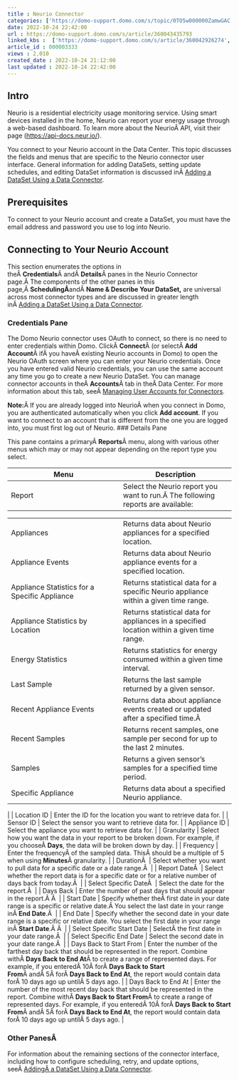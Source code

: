 ```yaml
---
title : Neurio Connector
categories: ['https://domo-support.domo.com/s/topic/0TO5w000000ZamwGAC']
date: 2022-10-24 22:42:00
url : https://domo-support.domo.com/s/article/360043435793
linked_kbs :  ['https://domo-support.domo.com/s/article/360042926274', 'https://domo-support.domo.com/s/knowledge-base', 'https://domo-support.domo.com/s/article/360042925494', 'https://domo-support.domo.com/s/article/360043429953', 'https://domo-support.domo.com/s/article/360042926054', 'https://domo-support.domo.com/s/article/360043429933', 'https://domo-support.domo.com/s/article/360043429693', 'https://domo-support.domo.com/s/article/360043435793', 'https://domo-support.domo.com/s/topic/0TO5w000000ZamwGAC', 'https://domo-support.domo.com/s/article/360043429913']
article_id : 000003333
views : 2,010
created_date : 2022-10-24 21:12:00
last updated : 2022-10-24 22:42:00
---
```




Intro
-----


Neurio is a residential electricity usage monitoring service. Using smart devices installed in the home, Neurio can report your energy usage through a web-based dashboard. To learn more about the NeurioÂ API, visit their page ([https://api-docs.neur.io/](https://api-docs.neur.io/ "https://api-docs.neur.io/")).


You connect to your Neurio account in the Data Center. This topic discusses the fields and menus that are specific to the Neurio connector user interface. General information for adding DataSets, setting update schedules, and editing DataSet information is discussed inÂ [Adding a DataSet Using a Data Connector](..\adding_a_dataset_using_a_connector\index.md).


Prerequisites
-------------


To connect to your Neurio account and create a DataSet, you must have the email address and password you use to log into Neurio.


Connecting to Your Neurio Account
---------------------------------


This section enumerates the options in theÂ **Credentials**Â andÂ **Details**Â panes in the Neurio Connector page.Â The components of the other panes in this page,Â **SchedulingÂ**andÂ **Name & Describe Your DataSet,** are universal across most connector types and are discussed in greater length inÂ [Adding a DataSet Using a Data Connector](..\adding_a_dataset_using_a_connector\index.md).


### Credentials Pane


The Domo Neurio connector uses OAuth to connect, so there is no need to enter credentials within Domo. ClickÂ **Connect**Â (or selectÂ **Add Account**Â ifÂ you haveÂ existing Neurio accounts in Domo) to open the Neurio OAuth screen where you can enter your Neurio credentials. Once you have entered valid Neurio credentials, you can use the same account any time you go to create a new Neurio DataSet. You can manage connector accounts in theÂ **Accounts**Â tab in theÂ Data Center. For more information about this tab, seeÂ [Managing User Accounts for Connectors](..\managing_user_accounts_for_connectors\index.html "Managing User Accounts for Connectors").


**Note:**Â If you are already logged into NeurioÂ when you connect in Domo, you are authenticated automatically when you click **Add account**. If you want to connect to an account that is different from the one you are logged into, you must first log out of Neurio.
### Details Pane


This pane contains a primaryÂ **Reports**Â menu, along with various other menus which may or may not appear depending on the report type you select.




| Menu | Description |
| --- | --- |
| Report | Select the Neurio report you want to run.Â The following reports are available:

|  |  |
| --- | --- |
| Appliances | Returns data about Neurio appliances for a specified location. |
| Appliance Events | Returns data about Neurio appliance events for a specified location. |
| Appliance Statistics for a Specific Appliance | Returns statistical data for a specific Neurio appliance within a given time range. |
| Appliance Statistics by Location | Returns statistical data for appliances in a specified location within a given time range. |
| Energy Statistics | Returns statistics for energy consumed within a given time interval. |
| Last Sample | Returns the last sample returned by a given sensor. |
| Recent Appliance Events | Returns data about appliance events created or updated after a specified time.Â  |
| Recent Samples | Returns recent samples, one sample per second for up to the last 2 minutes. |
| Samples | Returns a given sensor's samples for a specified time period. |
| Specific Appliance | Returns data about a specified Neurio appliance. |

 |
| Location ID | Enter the ID for the location you want to retrieve data for. |
| Sensor ID | Select the sensor you want to retrieve data for. |
| Appliance ID | Select the appliance you want to retrieve data for. |
| Granularity | Select how you want the data in your report to be broken down. For example, if you chooseÂ **Days**, the data will be broken down by day. |
| Frequency | Enter the frequencyÂ of the sampled data. ThisÂ should be a multiple of 5 when using **Minutes**Â granularity. |
| DurationÂ  | Select whether you want to pull data for a specific date or a date range.Â  |
| Report DateÂ  | Select whether the report data is for a specific date or for a relative number of days back from today.Â  |
| Select Specific DateÂ  | Select the date for the report.Â  |
| Days Back | Enter the number of past days that should appear in the report.Â Â  |
| Start Date | Specify whether theÂ first date in your date range is a specific or relative date.Â You select the last date in your range inÂ **End Date**.Â  |
| End Date | Specify whether the second date in your date range is a specific or relative date. You select the first date in your range inÂ **Start Date**.Â Â  |
| Select Specific Start Date | SelectÂ the first date in your date range.Â  |
| Select Specific End Date | Select the second date in your date range.Â  |
| Days Back to Start From | Enter the number of the farthest day back that should be represented in the report. Combine withÂ **Days Back to End At**Â to create a range of represented days.
For example, if you enteredÂ 10Â forÂ **Days Back to Start From**Â andÂ 5Â forÂ **Days Back to End At**, the report would contain data forÂ 10 days ago up untilÂ 5 days ago. |
| Days Back to End At | Enter the number of the most recent day back that should be represented in the report. Combine withÂ **Days Back to Start From**Â to create a range of represented days.
For example, if you enteredÂ 10Â forÂ **Days Back to Start From**Â andÂ 5Â forÂ **Days Back to End At**, the report would contain data forÂ 10 days ago up untilÂ 5 days ago. |


### Other PanesÂ


For information about the remaining sections of the connector interface, including how to configure scheduling, retry, and update options, seeÂ [AddingÂ a DataSet Using a Data Connector](..\adding_a_dataset_using_a_connector\index.md).